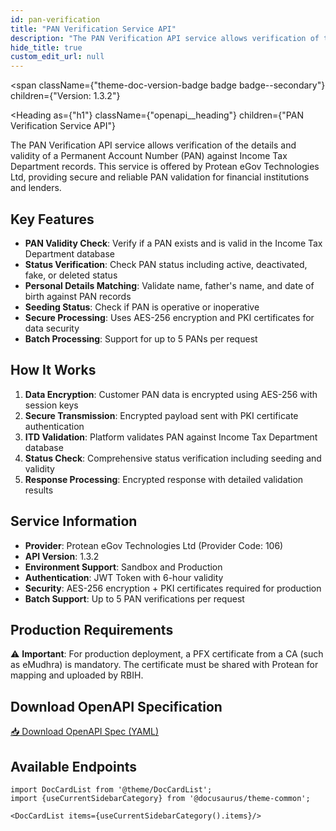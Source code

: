 ```yaml
---
id: pan-verification
title: "PAN Verification Service API"
description: "The PAN Verification API service allows verification of the details and validity of a Permanent Account Number (PAN) against Income Tax Department records."
hide_title: true
custom_edit_url: null
---
```



<span
  className={"theme-doc-version-badge badge badge--secondary"}
  children={"Version: 1.3.2"}
>
</span>

<Heading
  as={"h1"}
  className={"openapi__heading"}
  children={"PAN Verification Service API"}
>
</Heading>

The PAN Verification API service allows verification of the details and validity of a Permanent Account Number (PAN) against Income Tax Department records. This service is offered by Protean eGov Technologies Ltd, providing secure and reliable PAN validation for financial institutions and lenders.

## Key Features

- **PAN Validity Check**: Verify if a PAN exists and is valid in the Income Tax Department database
- **Status Verification**: Check PAN status including active, deactivated, fake, or deleted status
- **Personal Details Matching**: Validate name, father's name, and date of birth against PAN records
- **Seeding Status**: Check if PAN is operative or inoperative
- **Secure Processing**: Uses AES-256 encryption and PKI certificates for data security
- **Batch Processing**: Support for up to 5 PANs per request

## How It Works

1. **Data Encryption**: Customer PAN data is encrypted using AES-256 with session keys
2. **Secure Transmission**: Encrypted payload sent with PKI certificate authentication
3. **ITD Validation**: Platform validates PAN against Income Tax Department database
4. **Status Check**: Comprehensive status verification including seeding and validity
5. **Response Processing**: Encrypted response with detailed validation results

## Service Information

- **Provider**: Protean eGov Technologies Ltd (Provider Code: 106)
- **API Version**: 1.3.2
- **Environment Support**: Sandbox and Production
- **Authentication**: JWT Token with 6-hour validity
- **Security**: AES-256 encryption + PKI certificates required for production
- **Batch Support**: Up to 5 PAN verifications per request

## Production Requirements

⚠️ **Important**: For production deployment, a PFX certificate from a CA (such as eMudhra) is mandatory. The certificate must be shared with Protean for mapping and uploaded by RBIH.



## Download OpenAPI Specification

<a href="/specs/pan-verification-v1.3.yaml" download className="button button--primary button--lg">
  📥 Download OpenAPI Spec (YAML)
</a>

## Available Endpoints

```mdx-code-block
import DocCardList from '@theme/DocCardList';
import {useCurrentSidebarCategory} from '@docusaurus/theme-common';

<DocCardList items={useCurrentSidebarCategory().items}/>
```
      